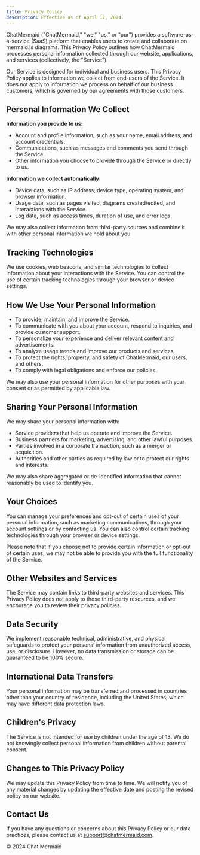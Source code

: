 ```yaml
---
title: Privacy Policy
description: Effective as of April 17, 2024.
---
```



ChatMermaid  ("ChatMermaid," "we," "us," or "our") provides a software-as-a-service (SaaS) platform that enables users to create and collaborate on mermaid.js diagrams. This Privacy Policy outlines how ChatMermaid processes personal information collected through our website, applications, and services (collectively, the "Service").

Our Service is designed for individual and business users. This Privacy Policy applies to information we collect from end-users of the Service. It does not apply to information we process on behalf of our business customers, which is governed by our agreements with those customers.

## Personal Information We Collect

**Information you provide to us:**
- Account and profile information, such as your name, email address, and account credentials.
- Communications, such as messages and comments you send through the Service.
- Other information you choose to provide through the Service or directly to us.

**Information we collect automatically:**
- Device data, such as IP address, device type, operating system, and browser information.
- Usage data, such as pages visited, diagrams created/edited, and interactions with the Service.
- Log data, such as access times, duration of use, and error logs.

We may also collect information from third-party sources and combine it with other personal information we hold about you.

## Tracking Technologies

We use cookies, web beacons, and similar technologies to collect information about your interactions with the Service. You can control the use of certain tracking technologies through your browser or device settings.

## How We Use Your Personal Information

- To provide, maintain, and improve the Service.
- To communicate with you about your account, respond to inquiries, and provide customer support.
- To personalize your experience and deliver relevant content and advertisements.
- To analyze usage trends and improve our products and services.
- To protect the rights, property, and safety of ChatMermaid, our users, and others.
- To comply with legal obligations and enforce our policies.

We may also use your personal information for other purposes with your consent or as permitted by applicable law.

## Sharing Your Personal Information

We may share your personal information with:

- Service providers that help us operate and improve the Service.
- Business partners for marketing, advertising, and other lawful purposes.
- Parties involved in a corporate transaction, such as a merger or acquisition.
- Authorities and other parties as required by law or to protect our rights and interests.

We may also share aggregated or de-identified information that cannot reasonably be used to identify you.

## Your Choices

You can manage your preferences and opt-out of certain uses of your personal information, such as marketing communications, through your account settings or by contacting us. You can also control certain tracking technologies through your browser or device settings.

Please note that if you choose not to provide certain information or opt-out of certain uses, we may not be able to provide you with the full functionality of the Service.

## Other Websites and Services

The Service may contain links to third-party websites and services. This Privacy Policy does not apply to those third-party resources, and we encourage you to review their privacy policies.

## Data Security

We implement reasonable technical, administrative, and physical safeguards to protect your personal information from unauthorized access, use, or disclosure. However, no data transmission or storage can be guaranteed to be 100% secure.

## International Data Transfers

Your personal information may be transferred and processed in countries other than your country of residence, including the United States, which may have different data protection laws.

## Children's Privacy

The Service is not intended for use by children under the age of 13. We do not knowingly collect personal information from children without parental consent.

## Changes to This Privacy Policy

We may update this Privacy Policy from time to time. We will notify you of any material changes by updating the effective date and posting the revised policy on our website.

## Contact Us

If you have any questions or concerns about this Privacy Policy or our data practices, please contact us at support@chatmermaid.com.

© 2024 Chat Mermaid

   